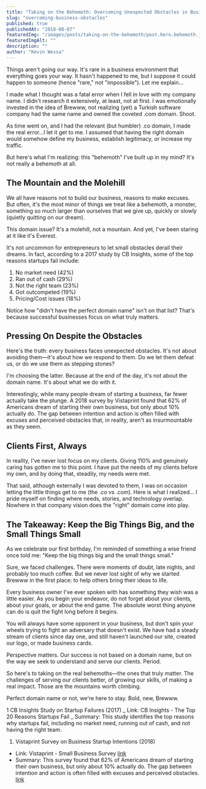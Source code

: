 ```yaml
---
title: "Taking on the Behemoth: Overcoming Unexpected Obstacles in Business"
slug: "overcoming-business-obstacles"
published: true
publishedAt: "2018-08-07"
featuredImg: "/images/posts/taking-on-the-behemoth/post.hero.behemoth.jpeg"
featuredImgAlt: ""
description: ""
author: "Kevin Wessa"
---
```


Things aren't going our way. It's rare in a business environment that everything goes your way. It hasn't happened to me, but I suppose it could happen to someone (hence "rare," not "impossible"). Let me explain...

I made what I thought was a fatal error when I fell in love with my company name. I didn't research it extensively, at least, not at first. I was emotionally invested in the idea of Brewww, not realizing (yet) a Turkish software company had the same name and owned the coveted .com domain. Shoot.

As time went on, and I had the relevant (but humbler) .co domain, I made the real error...I let it get to me. I assumed that having the right domain would somehow define my business, establish legitimacy, or increase my traffic.

But here's what I'm realizing: this "behemoth" I've built up in my mind? It's not really a behemoth at all.

## The Mountain and the Molehill

We all have reasons not to build our business, reasons to make excuses. But often, it's the most minor of things we treat like a behemoth, a monster, something so much larger than ourselves that we give up, quickly or slowly (quietly quitting on our dream).

This domain issue? It's a molehill, not a mountain. And yet, I've been staring at it like it's Everest.

It's not uncommon for entrepreneurs to let small obstacles derail their dreams. In fact, according to a 2017 study by CB Insights, some of the top reasons startups fail include:

1. No market need (42%)
2. Ran out of cash (29%)
3. Not the right team (23%)
4. Got outcompeted (19%)
5. Pricing/Cost issues (18%)

Notice how "didn't have the perfect domain name" isn't on that list? That's because successful businesses focus on what truly matters.

## Pressing On Despite the Obstacles

Here's the truth: every business faces unexpected obstacles. It's not about avoiding them—it's about how we respond to them. Do we let them defeat us, or do we use them as stepping stones?

I'm choosing the latter. Because at the end of the day, it's not about the domain name. It's about what we do with it.

Interestingly, while many people dream of starting a business, far fewer actually take the plunge. A 2018 survey by Vistaprint found that 62% of Americans dream of starting their own business, but only about 10% actually do. The gap between intention and action is often filled with excuses and perceived obstacles that, in reality, aren't as insurmountable as they seem.

## Clients First, Always

In reality, I've never lost focus on my clients. Giving 110% and genuinely caring has gotten me to this point. I have put the needs of my clients before my own, and by doing that, steadily, my needs were met.

That said, although externally I was devoted to them, I was on occasion letting the little things get to me (the .co vs .com). Here is what I realized... I pride myself on finding where needs, stories, and technology overlap. Nowhere in that company vision does the "right" domain come into play.

## The Takeaway: Keep the Big Things Big, and the Small Things Small

As we celebrate our first birthday, I'm reminded of something a wise friend once told me: "Keep the big things big and the small things small."

Sure, we faced challenges. There were moments of doubt, late nights, and probably too much coffee. But we never lost sight of why we started Brewww in the first place: to help others bring their ideas to life.

Every business owner I've ever spoken with has something they wish was a little easier. As you begin your endeavor, do not forget about your clients, about your goals, or about the end game. The absolute worst thing anyone can do is quit the fight long before it begins.

You will always have some opponent in your business, but don't spin your wheels trying to fight an adversary that doesn't exist. We have had a steady stream of clients since day one, and still haven't launched our site, created our logo, or made business cards.

Perspective matters. Our success is not based on a domain name, but on the way we seek to understand and serve our clients. Period.

So here's to taking on the real behemoths—the ones that truly matter. The challenges of serving our clients better, of growing our skills, of making a real impact. Those are the mountains worth climbing.

Perfect domain name or not, we're here to stay. Bold, new, Brewww.

1 CB Insights Study on Startup Failures (2017)
_ Link: CB Insights - The Top 20 Reasons Startups Fail
_ Summary: This study identifies the top reasons why startups fail, including no market need, running out of cash, and not having the right team.

1. Vistaprint Survey on Business Startup Intentions (2018)

- Link: Vistaprint - Small Business Survey [link](https://www.cbinsights.com/research/startup-failure-reasons-top/)
- Summary: This survey found that 62% of Americans dream of starting their own business, but only about 10% actually do. The gap between intention and action is often filled with excuses and perceived obstacles. [link](https://www.vistaprint.com/hub/small-business-survey)
